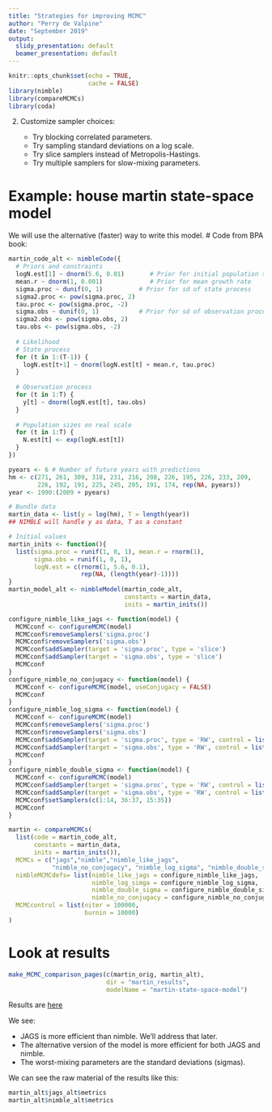 ```yaml
---
title: "Strategies for improving MCMC"
author: "Perry de Valpine"
date: "September 2019"
output:
  slidy_presentation: default
  beamer_presentation: default
---
```

<style>
slides > slide {
  overflow-x: auto !important;
  overflow-y: auto !important;
}
</style>

```r
knitr::opts_chunk$set(echo = TRUE,
                      cache = FALSE)
library(nimble)
library(compareMCMCs)
library(coda)
```

2. Customize sampler choices:

    - Try blocking correlated parameters.
    - Try sampling standard deviations on a log scale.
    - Try slice samplers instead of Metropolis-Hastings.
    - Try multiple samplers for slow-mixing parameters.


Example: house martin state-space model
=====
We will use the alternative (faster) way to write this model.
# Code from BPA book:
```r
martin_code_alt <- nimbleCode({
  # Priors and constraints
  logN.est[1] ~ dnorm(5.6, 0.01)       # Prior for initial population size
  mean.r ~ dnorm(1, 0.001)             # Prior for mean growth rate
  sigma.proc ~ dunif(0, 1)          # Prior for sd of state process
  sigma2.proc <- pow(sigma.proc, 2)
  tau.proc <- pow(sigma.proc, -2)
  sigma.obs ~ dunif(0, 1)           # Prior for sd of observation process
  sigma2.obs <- pow(sigma.obs, 2)
  tau.obs <- pow(sigma.obs, -2)
  
  # Likelihood
  # State process
  for (t in 1:(T-1)) {
    logN.est[t+1] ~ dnorm(logN.est[t] + mean.r, tau.proc)
  }
  
  # Observation process
  for (t in 1:T) {
    y[t] ~ dnorm(logN.est[t], tau.obs)
  }
  
  # Population sizes on real scale
  for (t in 1:T) {
    N.est[t] <- exp(logN.est[t])
  }
})

pyears <- 6 # Number of future years with predictions
hm <- c(271, 261, 309, 318, 231, 216, 208, 226, 195, 226, 233, 209, 
        226, 192, 191, 225, 245, 205, 191, 174, rep(NA, pyears))
year <- 1990:(2009 + pyears)

# Bundle data
martin_data <- list(y = log(hm), T = length(year))
## NIMBLE will handle y as data, T as a constant

# Initial values
martin_inits <- function(){
  list(sigma.proc = runif(1, 0, 1), mean.r = rnorm(1),
       sigma.obs = runif(1, 0, 1), 
       logN.est = c(rnorm(1, 5.6, 0.1), 
                    rep(NA, (length(year)-1))))
}
martin_model_alt <- nimbleModel(martin_code_alt,
                                constants = martin_data,
                                inits = martin_inits())

```



```r
configure_nimble_like_jags <- function(model) {
  MCMCconf <- configureMCMC(model)
  MCMCconf$removeSamplers('sigma.proc')
  MCMCconf$removeSamplers('sigma.obs')
  MCMCconf$addSampler(target = 'sigma.proc', type = 'slice')
  MCMCconf$addSampler(target = 'sigma.obs', type = 'slice')
  MCMCconf
}
configure_nimble_no_conjugacy <- function(model) {
  MCMCconf <- configureMCMC(model, useConjugacy = FALSE)
  MCMCconf
}
configure_nimble_log_sigma <- function(model) {
  MCMCconf <- configureMCMC(model)
  MCMCconf$removeSamplers('sigma.proc')
  MCMCconf$removeSamplers('sigma.obs')
  MCMCconf$addSampler(target = 'sigma.proc', type = 'RW', control = list(log = TRUE))
  MCMCconf$addSampler(target = 'sigma.obs', type = 'RW', control = list(log = TRUE))
  MCMCconf
}
configure_nimble_double_sigma <- function(model) {
  MCMCconf <- configureMCMC(model)
  MCMCconf$addSampler(target = 'sigma.proc', type = 'RW', control = list(log = TRUE))
  MCMCconf$addSampler(target = 'sigma.obs', type = 'RW', control = list(log = TRUE))
  MCMCconf$setSamplers(c(1:14, 36:37, 15:35))
  MCMCconf
}

martin <- compareMCMCs(
  list(code = martin_code_alt,
       constants = martin_data,
       inits = martin_inits()),
  MCMCs = c("jags","nimble","nimble_like_jags",
            "nimble_no_conjugacy", "nimble_log_sigma", "nimble_double_sigma"),
  nimbleMCMCdefs= list(nimble_like_jags = configure_nimble_like_jags,
                       nimble_log_simga = configure_nimble_log_sigma,
                       nimble_double_sigma = configure_nimble_double_sigma,
                       nimble_no_conjugacy = configure_nimble_no_conjugacy),
  MCMCcontrol = list(niter = 100000,
                     burnin = 10000)
)

```

Look at results
=====
```r
make_MCMC_comparison_pages(c(martin_orig, martin_alt),
                           dir = "martin_results",
                           modelName = "martin-state-space-model")
```

Results are [here](martin_results/martin-state-space-model.html)

We see:

- JAGS is more efficient than nimble.  We'll address that later.
- The alternative version of the model is more efficient for both JAGS and nimble.
- The worst-mixing parameters are the standard deviations (sigmas).

We can see the raw material of the results like this:

```r
martin_alt$jags_alt$metrics
martin_alt$nimble_alt$metrics
```